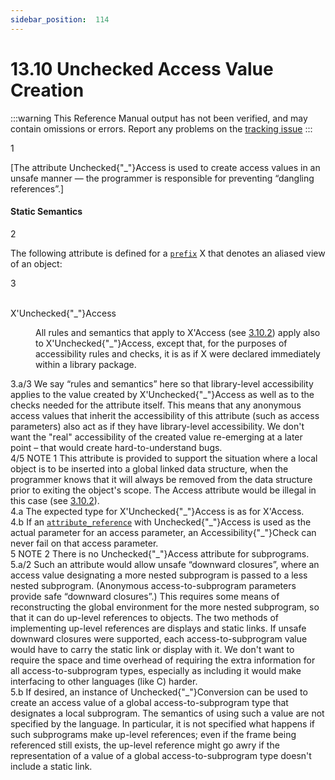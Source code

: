 ```yaml
---
sidebar_position:  114
---
```


# 13.10 Unchecked Access Value Creation

:::warning
This Reference Manual output has not been verified,
and may contain omissions or errors.
Report any problems on the [tracking issue](https://github.com/ada-lang-io/ada-lang-io/issues/20)
:::


<MarginText>1</MarginText>
<p>[The attribute Unchecked{"_"}Access is used to create access values in an unsafe manner &mdash; the programmer is responsible for preventing &ldquo;dangling references&rdquo;.] <br /></p>


#### Static Semantics

<MarginText>2</MarginText>
<p>The following attribute is defined for a <code><a href="../AA-4/AA-4.1#S0093">prefix</a></code> X that denotes an aliased view of an object: <br /></p>

<MarginText>3</MarginText>
<dt><br/>X'Unchecked{"_"}Access</dt>
<dl>
<dd>All rules and semantics that apply to X'Access (see <a href="../AA-3/AA-3.10#Subclause_3.10.2">3.10.2</a>) apply also to X'Unchecked{"_"}Access, except that, for the purposes of accessibility rules and checks, it is as if X were declared immediately within a library package. <br /></dd>
</dl>
<AnnotatedOnly>
<MarginText>3.a/3</MarginText>
<MarginInfo items={["AI05-0005-1"]} />
<Admonition type="aarm" aarm="ramification">
<strong></strong>We say &ldquo;rules and semantics&rdquo; here so that library-level accessibility applies to the value created by X'Unchecked{"_"}Access as well as to the checks needed for the attribute itself. This means that any anonymous access values that inherit the accessibility of this attribute (such as access parameters) also act as if they have library-level accessibility. We don't want the "real" accessibility of the created value re-emerging at a later point &ndash; that would create hard-to-understand bugs. <br />
</Admonition>
</AnnotatedOnly>

<AnnotatedOnly>
<MarginText>4/5</MarginText>
<MarginInfo items={["AI12-0449-1"]} />
<Admonition type="aarm" aarm="note">
NOTE 1   This attribute is provided to support the situation where a local object is to be inserted into a global linked data structure, when the programmer knows that it will always be removed from the data structure prior to exiting the object's scope. The Access attribute would be illegal in this case (see <a href="../AA-3/AA-3.10#Subclause_3.10.2">3.10.2</a>). <br />
</Admonition>
</AnnotatedOnly>

<AnnotatedOnly>
<MarginText>4.a</MarginText>
<Admonition type="aarm" aarm="ramification">
<strong></strong>The expected type for X'Unchecked{"_"}Access is as for X'Access.<br />
</Admonition>
</AnnotatedOnly>

<AnnotatedOnly>
<MarginText>4.b</MarginText>
<Admonition type="aarm" aarm="note">
If an <code><a href="../AA-4/AA-4.1#S0100">attribute_reference</a></code> with Unchecked{"_"}Access is used as the actual parameter for an access parameter, an Accessibility{"_"}Check can never fail on that access parameter. <br />
</Admonition>
</AnnotatedOnly>

<AnnotatedOnly>
<MarginText>5</MarginText>
<Admonition type="aarm" aarm="note">
NOTE 2   There is no Unchecked{"_"}Access attribute for subprograms. <br />
</Admonition>
</AnnotatedOnly>

<AnnotatedOnly>
<MarginText>5.a/2</MarginText>
<MarginInfo items={["AI95-00254-01"]} />
<Admonition type="aarm" aarm="reason">
<strong></strong>Such an attribute would allow unsafe &ldquo;downward closures&rdquo;, where an access value designating a more nested subprogram is passed to a less nested subprogram. (Anonymous access-to-subprogram parameters provide safe &ldquo;downward closures&rdquo;.) This requires some means of reconstructing the global environment for the more nested subprogram, so that it can do up-level references to objects. The two methods of implementing up-level references are displays and static links. If unsafe downward closures were supported, each access-to-subprogram value would have to carry the static link or display with it. We don't want to require the space and time overhead of requiring the extra information for all access-to-subprogram types, especially as including it would make interfacing to other languages (like C) harder.<br />
</Admonition>
</AnnotatedOnly>

<AnnotatedOnly>
<MarginText>5.b</MarginText>
<Admonition type="aarm" aarm="note">
If desired, an instance of Unchecked{"_"}Conversion can be used to create an access value of a global access-to-subprogram type that designates a local subprogram. The semantics of using such a value are not specified by the language. In particular, it is not specified what happens if such subprograms make up-level references; even if the frame being referenced still exists, the up-level reference might go awry if the representation of a value of a global access-to-subprogram type doesn't include a static link. <br />
</Admonition>
</AnnotatedOnly>


